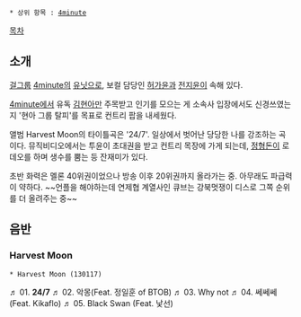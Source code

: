  * 상위 항목 : [[4minute]]

[[목차]]
== 소개 ==
[[걸그룹]] [[4minute]]의 [[유닛]]으로, 보컬 담당인 [[허가윤]]과 [[전지윤]]이 속해 있다.

[[4minute]]에서 유독 [[김현아]]만 주목받고 인기를 모으는 게 소속사 입장에서도 신경쓰였는지 '현아 그룹 탈피'를 목표로 컨트리 팝을 내세웠다. 

앨범 Harvest Moon의 타이틀곡은 '24/7'. 일상에서 벗어난 당당한 나를 강조하는 곡이다. 뮤직비디오에서는 투윤이 초대권을 받고 컨트리 목장에 가게 되는데, [[정형돈]]이 로데오를 하며 생수를 뿜는 등 잔재미가 있다.

초반 화력은 멜론 40위권이었으나 방송 이후 20위권까지 올라가는 중. 아무래도 파급력이 약하다. ~~언플을 해야하는데 연제협 계열사인 큐브는 강북멋쟁이 디스로 그쪽 순위를 더 올려주는 중~~

== 음반 ==
=== Harvest Moon ===
 * Harvest Moon (130117)

♬ 01. '''24/7'''
♬ 02. 악몽(Feat. 정일훈 of BTOB)
♬ 03. Why not
♬ 04. 쎄쎄쎄(Feat. Kikaflo)
♬ 05. Black Swan (Feat. 낯선)
